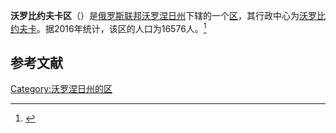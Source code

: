 {{Infobox Settlement
| official_name = 沃罗比约夫卡区
| native_name = Воробьёвский район
| image_flag = 
| image_shield = 
| image_map =  Location of Vorobyovsky District (Voronezh Oblast).svg 
| settlement_type = [[区_(苏联)|区]]
| subdivision_type = [[国家|国家]]
| subdivision_type1 = [[州_(俄罗斯)|州]]
| subdivision_name = {{RUS}}
| subdivision_name1 = [[沃罗涅日州|沃罗涅日州]]
| seat_type = 行政中心
| seat = [[沃罗比约夫卡|沃罗比约夫卡]]
| population_as_of=2016
| population_footnotes = <ref name=stat />
| population_total = 16576
| timezone = [[莫斯科时间|MSK]]
| utc_offset = +3
}}
'''沃罗比约夫卡区'''（{{lang-ru|Воробьёвский район}}）是[[俄罗斯联邦|俄罗斯联邦]][[沃罗涅日州|沃罗涅日州]]下辖的一个[[区_(苏联)|区]]，其行政中心为[[沃罗比约夫卡|沃罗比约夫卡]]。据2016年统计，该区的人口为16576人。<ref name=stat>{{cite web | url = http://www.gks.ru/free_doc/doc_2016/bul_dr/mun_obr2016.rar | title = Численность населения Российской Федерации по муниципальным образованиям на 1 января 2016 года | language = ru | accessdate = 2017-01-01 | archive-date = 2019-05-13 | archive-url = https://web.archive.org/web/20190513150350/http://www.gks.ru/free_doc/doc_2016/bul_dr/mun_obr2016.rar | dead-url = no }}</ref>

== 参考文献 ==
{{reflist}}

{{Russia-stub}}

[[Category:沃罗涅日州的区|Category:沃罗涅日州的区]]
